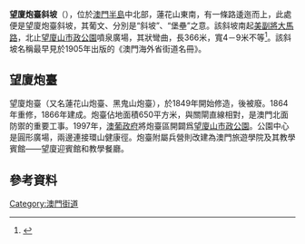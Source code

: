 {{refimprove|time = 2017-02-16T21:26:36+00:00}}
{{Infobox Macau street
|streetname_zh = 望廈炮臺斜坡
|streetname_pt = Rampa do Forte de Mong Há
|namedon = 1905年
|parish1 = {{MAC}}[[花地瑪堂區|花地瑪堂區]]
|parish2 = 
|begin1 = 望廈山市政公園噴泉廣場
|junction1 = 望廈街
|end1 = [[美副將大馬路|美副將大馬路]]
|length = 366
|width = 4－9米
}}

'''望廈炮臺斜坡'''（{{lang-pt|Rampa do Forte de Mong Há}}），位於[[澳門半島|澳門半島]]中北部，蓮花山東南，有一條路逶迤而上，此處便是望廈炮臺斜坡，其葡文{{lang|en|Rampa}}、{{lang|en|Forte}}分別是“斜坡”、“堡壘”之意。該斜坡南起[[美副將大馬路|美副將大馬路]]，北止[[望廈山市政公園|望廈山市政公園]]噴泉廣場，其狀彎曲，長366米，寬4－9米不等<ref>{{Cite web|url=https://macaostreets.iacm.gov.mo/c/parish3/detail.aspx?id=f3b64c83-97ba-4fbc-a524-7621e451e2cb |title=望廈炮臺斜坡 |access-date=2017-02-16 |archive-url=https://web.archive.org/web/20170217142837/https://macaostreets.iacm.gov.mo/c/parish3/detail.aspx?id=f3b64c83-97ba-4fbc-a524-7621e451e2cb |archive-date=2017-02-17 |dead-url=yes }}</ref>。該斜坡名稱最早見於1905年出版的《澳門海外省街道名冊》。

==望廈炮臺==
望廈炮臺（又名蓮花山炮臺、黑鬼山炮臺），於1849年開始修造，後被廢。1864年重修，1866年建成。炮臺佔地面積650平方米，與關閘直線相對，是澳門北面防禦的重要工事。1997年，[[澳葡政府|澳葡政府]]將炮臺區開闢爲[[望廈山市政公園|望廈山市政公園]]。公園中心是圓形廣場，兩邊連接環山健康徑。炮臺附屬兵營則改建為澳門旅遊學院及其教學賓館――望廈迎賓館和教學餐廳。

==參考資料==
{{reflist}}

{{MO-street-stub}}
[[Category:澳門街道|Category:澳門街道]]